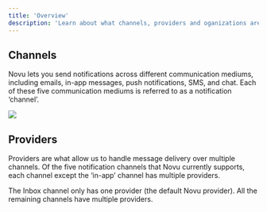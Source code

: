 ```yaml
---
title: 'Overview'
description: 'Learn about what channels, providers and oganizations are'
---
```


## Channels

Novu lets you send notifications across different communication mediums, including emails, in-app messages, push notifications, SMS, and chat. Each of these five communication mediums is referred to as a notification ‘channel’.

<Frame caption="There are five channels in Novu"><img src="/images/channels.gif" /> </Frame>

## Providers

Providers are what allow us to handle message delivery over multiple channels. Of the five notification channels that Novu currently supports, each channel except the ‘in-app’ channel has multiple providers.

The Inbox channel only has one provider (the default Novu provider). All the remaining channels have multiple providers.
